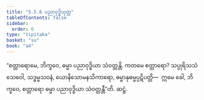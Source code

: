 ```yaml
---
title: "5.5.6 ပညာဝုဒ္ဓိသုတ္တ"
tableOfContents: false
sidebar:
  order: 6
type: "tipitaka"
basket: "su"
book: "a4"
---
```



<DynamicBreadcrumb />

<Division number="248" book="a4" e="ch" v="15" p="567">

<Paragraph number="1506" book="a4">
“စတ္တာရောမေ, ဘိက္ခဝေ, ဓမ္မာ ပညာဝုဒ္ဓိယာ သံဝတ္တန္တိ. ကတမေ စတ္တာရော? သပ္ပုရိသသံသေဝေါ, သဒ္ဓမ္မသဝနံ, ယောနိသောမနသိကာရော, ဓမ္မာနုဓမ္မပ္ပဋိပတ္တိ—  ဣမေ ခေါ, ဘိက္ခဝေ, စတ္တာရော ဓမ္မာ ပညာဝုဒ္ဓိယာ သံဝတ္တန္တီ”တိ.

</Paragraph>
</Division>

<Paragraph number="1507" type="center" book="a4">
ဆဋ္ဌံ.
</Paragraph>